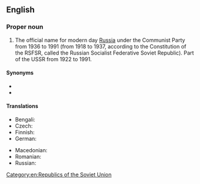 ==English==

===Proper noun===
{{en-proper noun}}

# The official name for modern day [[Russia]] under the Communist Party from 1936 to 1991 (from 1918 to 1937, according to the Constitution of the RSFSR, called the Russian Socialist Federative Soviet Republic). Part of the USSR from 1922 to 1991.

====Synonyms====
* {{l|en|Russian SFSR}}
* {{l|en|RSFSR}}

====Translations====
{{trans-top|official name for modern day Russia before the collapse of the Soviet Union}}
* Bengali: {{t|bn|রাশিয়ান সোভিয়েত ফেডারেটিভ সোশালিস্ট রিপাবলিক}}
* Czech: {{t|cs|Ruská sovětská federativní socialistická republika|f}}
* Finnish: {{t|fi|Venäjän Sosialistinen Federatiivinen Neuvostotasavalta}}
* German: {{t|de|Russische Sozialistische Föderative Sowjetrepublik|f}}
{{trans-mid}}
* Macedonian: {{t|mk|Руска Советска Федеративна Социјалистичка Република|f|tr=Rúska Sóvetska Federatívna Socijalístička Repúblika}}
* Romanian: {{t|ro|Republica Sovietică Federativă Socialistă Rusă|f}}
* Russian: {{t+|ru|Росси́йская Сове́тская Федерати́вная Социалисти́ческая Респу́блика|f}}
{{trans-bottom}}

[[Category:en:Republics of the Soviet Union]]